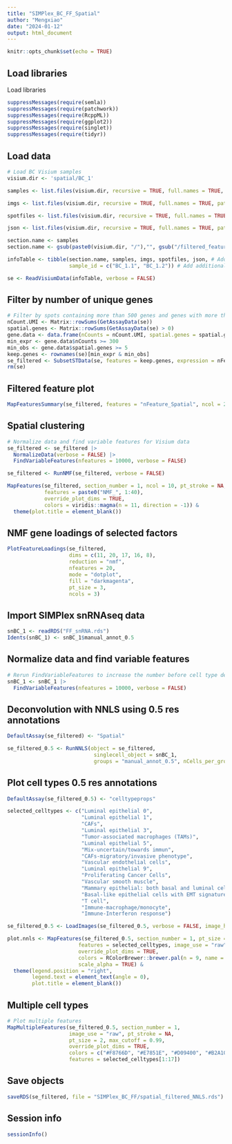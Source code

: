 ```yaml
---
title: "SIMPlex_BC_FF_Spatial"
author: "Mengxiao"
date: "2024-01-12"
output: html_document
---
```


```r
knitr::opts_chunk$set(echo = TRUE)
```

## Load libraries

Load libraries

```r
suppressMessages(require(semla))
suppressMessages(require(patchwork))
suppressMessages(require(RcppML))
suppressMessages(require(ggplot2))
suppressMessages(require(singlet))
suppressMessages(require(tidyr))
```

## Load data

```r
# Load BC Visium samples
visium.dir <- 'spatial/BC_1'

samples <- list.files(visium.dir, recursive = TRUE, full.names = TRUE, pattern = 'filtered_feature_bc_matrix.h5')

imgs <- list.files(visium.dir, recursive = TRUE, full.names = TRUE, pattern = 'tissue_hires_image.png')

spotfiles <- list.files(visium.dir, recursive = TRUE, full.names = TRUE, pattern = 'tissue_positions.csv')

json <- list.files(visium.dir, recursive = TRUE, full.names = TRUE, pattern = 'scalefactors_json.json')

section.name <- samples
section.name <- gsub(paste0(visium.dir, "/"),"", gsub("/filtered_feature_bc_matrix.h5", "", section.name))

infoTable <- tibble(section.name, samples, imgs, spotfiles, json, # Add required columns
                    sample_id = c("BC_1.1", "BC_1.2")) # Add additional column

se <- ReadVisiumData(infoTable, verbose = FALSE)
```

## Filter by number of unique genes

```r
# Filter by spots containing more than 500 genes and genes with more than 300 UMIs as well as at least 5 spots
nCount.UMI <- Matrix::rowSums(GetAssayData(se))
spatial.genes <- Matrix::rowSums(GetAssayData(se) > 0)
gene.data <- data.frame(nCounts = nCount.UMI, spatial.genes = spatial.genes)
min_expr <- gene.data$nCounts >= 300
min_obs <- gene.data$spatial.genes >= 5
keep.genes <- rownames(se)[min_expr & min_obs]
se_filtered <- SubsetSTData(se, features = keep.genes, expression = nFeature_Spatial > 500)
rm(se)
```

## Filtered feature plot
```r
MapFeaturesSummary(se_filtered, features = "nFeature_Spatial", ncol = 2, subplot_type = "histogram")
```

## Spatial clustering

```r
# Normalize data and find variable features for Visium data
se_filtered <- se_filtered |>
  NormalizeData(verbose = FALSE) |>
  FindVariableFeatures(nfeatures = 10000, verbose = FALSE)

se_filtered <- RunNMF(se_filtered, verbose = FALSE)

MapFeatures(se_filtered, section_number = 1, ncol = 10, pt_stroke = NA,
            features = paste0("NMF_", 1:40), 
            override_plot_dims = TRUE, 
            colors = viridis::magma(n = 11, direction = -1)) &
  theme(plot.title = element_blank())
```

## NMF gene loadings of selected factors

```r
PlotFeatureLoadings(se_filtered, 
                    dims = c(11, 20, 17, 16, 8), 
                    reduction = "nmf", 
                    nfeatures = 20,
                    mode = "dotplot", 
                    fill = "darkmagenta",
                    pt_size = 3,
                    ncols = 3)
```

## Import SIMPlex snRNAseq data
```r
snBC_1 <- readRDS("FF_snRNA.rds")
Idents(snBC_1) <- snBC_1$manual_annot_0.5
```

## Normalize data and find variable features

```r
# Rerun FindVariableFeatures to increase the number before cell type deconvolution
snBC_1 <- snBC_1 |> 
  FindVariableFeatures(nfeatures = 10000, verbose = FALSE)
```

## Deconvolution with NNLS using 0.5 res annotations
```r
DefaultAssay(se_filtered) <- "Spatial"

se_filtered_0.5 <- RunNNLS(object = se_filtered, 
                            singlecell_object = snBC_1, 
                            groups = "manual_annot_0.5", nCells_per_group = 2000)
```

## Plot cell types 0.5 res annotations

```r
DefaultAssay(se_filtered_0.5) <- "celltypeprops"

selected_celltypes <- c("Luminal epithelial 0",
                        "Luminal epithelial 1", 
                        "CAFs", 
                        "Luminal epithelial 3",
                        "Tumor-associated macrophages (TAMs)",  
                        "Luminal epithelial 5",     
                        "Mix-uncertain/towards immun",
                        "CAFs-migratory/invasive phenotype",
                        "Vascular endothelial cells",
                        "Luminal epithelial 9",
                        "Proliferating Cancer Cells",
                        "Vascular smooth muscle",
                        "Mammary epithelial: both basal and luminal cells feature",
                        "Basal-like epithelial cells with EMT signature",
                        "T cell",
                        "Immune-macrophage/monocyte",
                        "Immune-Interferon response")

se_filtered_0.5 <- LoadImages(se_filtered_0.5, verbose = FALSE, image_height = 1944)

plot.nnls <- MapFeatures(se_filtered_0.5, section_number = 1, pt_size = 1, 
                       features = selected_celltypes, image_use = "raw",
                       override_plot_dims = TRUE,
                       colors = RColorBrewer::brewer.pal(n = 9, name = "Blues"), 
                       scale_alpha = TRUE) & 
  theme(legend.position = "right",
        legend.text = element_text(angle = 0), 
        plot.title = element_blank())
```

## Multiple cell types

```r
# Plot multiple features
MapMultipleFeatures(se_filtered_0.5, section_number = 1, 
                    image_use = "raw", pt_stroke = NA,
                    pt_size = 2, max_cutoff = 0.99,
                    override_plot_dims = TRUE, 
                    colors = c("#F8766D", "#E7851E", "#D09400", "#B2A100", "#89AC00", "#45B500", "#00BC51", "#00C087", "#00C0B2", "#00BCD6", "#00B3F2", "#29A3FF", "#9C8DFF", "#D277FF", "#F166E8", "#FF61C7", "#FF689E"),
                    features = selected_celltypes[1:17])
```

## Save objects

```r
saveRDS(se_filtered, file = "SIMPlex_BC_FF/spatial_filtered_NNLS.rds")
```

## Session info
```r
sessionInfo()
```

